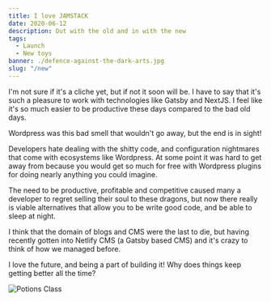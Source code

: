 ```yaml
---
title: I love JAMSTACK
date: 2020-06-12
description: Out with the old and in with the new
tags:
  - Launch
  - New toys
banner: ./defence-against-the-dark-arts.jpg
slug: "/new"
---
```


I'm not sure if it's a cliche yet, but if not it soon will be. I have to say that it's such a pleasure to work with technologies like Gatsby and NextJS. I feel like it's so much easier to be productive these days compared to the bad old days.

Wordpress was this bad smell that wouldn't go away, but the end is in sight!

Developers hate dealing with the shitty code, and configuration nightmares that come with ecosystems like Wordpress. At some point it was hard to get away from because you would get so much for free with Wordpress plugins for doing nearly anything you could imagine.

The need to be productive, profitable and competitive caused many a developer to regret selling their soul to these dragons, but now there really is viable alternatives that allow you to be write good code, and be able to sleep at night.

I think that the domain of blogs and CMS were the last to die, but having recently gotten into Netlify CMS (a Gatsby based CMS) and it's crazy to think of how we managed before.

I love the future, and being a part of building it! Why does things keep getting better all the time?

![Potions Class](./potions.jpg)

